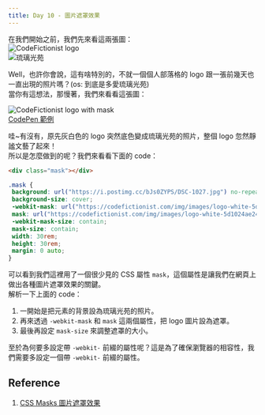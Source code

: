 ```yaml
---
title: Day 10 - 圖片遮罩效果
---
```


在我們開始之前，我們先來看這兩張圖：  
![CodeFictionist logo](./img/day10_logo_codefictionist.png)  
![琉璃光苑](https://i.postimg.cc/bJs0ZYPS/DSC-1027.jpg)

Well，也許你會說，這有啥特別的，不就一個個人部落格的 logo 跟一張前幾天也一直出現的照片嗎？(os: 到底是多愛琉璃光苑)  
當你有這想法，那慢著，我們來看看這張圖：  

![CodeFictionist logo with mask](./img/day10_mask.jpg)  
[CodePen 範例](https://codepen.io/ChungYingHo/pen/vYqdvwE)

哇~有沒有，原先灰白色的 logo 突然底色變成琉璃光苑的照片，整個 logo 忽然靜謐文藝了起來！  
所以是怎麼做到的呢？我們來看看下面的 code：

```html
<div class="mask"></div>
```

```css
.mask {
 background: url("https://i.postimg.cc/bJs0ZYPS/DSC-1027.jpg") no-repeat top center;
 background-size: cover;
 -webkit-mask: url("https://codefictionist.com/img/images/logo-white-5d1024ae24f7dd517ec2750931e42d82.png") no-repeat center center;
 mask: url("https://codefictionist.com/img/images/logo-white-5d1024ae24f7dd517ec2750931e42d82.png") no-repeat center center;
 -webkit-mask-size: contain;
 mask-size: contain;
 width: 30rem;
 height: 30rem;
 margin: 0 auto;
}
```

可以看到我們這裡用了一個很少見的 CSS 屬性 `mask`，這個屬性是讓我們在網頁上做出各種圖片遮罩效果的關鍵。  
解析一下上面的 code：
1. 一開始是把元素的背景設為琉璃光苑的照片。
2. 再來透過 `-webkit-mask` 和 `mask` 這兩個屬性，把 logo 圖片設為遮罩。
3. 最後再設定 `mask-size` 來調整遮罩的大小。

至於為何要多設定帶 `-webkit-` 前綴的屬性呢？這是為了確保瀏覽器的相容性，我們需要多設定一個帶 `-webkit-` 前綴的屬性。

## Reference
1. [CSS Masks 圖片遮罩效果](https://timchen0607.medium.com/css-masks-%E5%9C%96%E7%89%87%E9%81%AE%E7%BD%A9%E6%95%88%E6%9E%9C-a6b6493a25bb)
